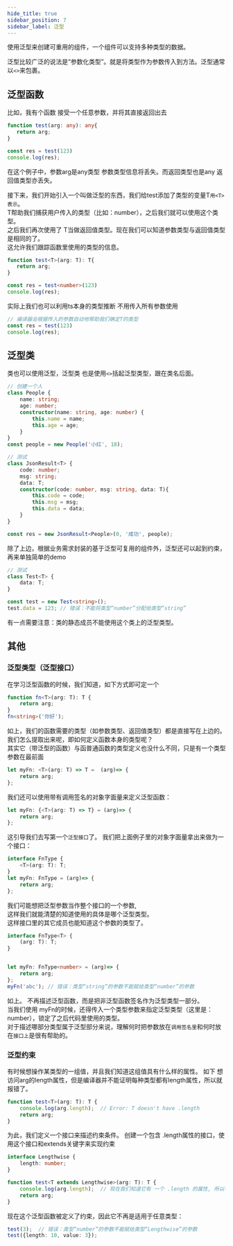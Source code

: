 ```yaml
---
hide_title: true
sidebar_position: 7
sidebar_label: 泛型
---
```




使用泛型来创建可重用的组件，一个组件可以支持多种类型的数据。  

泛型比较广泛的说法是“参数化类型”。就是将类型作为参数传入到方法。泛型通常以`<>`来包裹。


## 泛型函数
比如，我有个函数 接受一个任意参数，并将其直接返回出去
```ts
function test(arg: any): any{
   return arg;
}

const res = test(123)
console.log(res);
```

在这个例子中，参数arg是any类型 参数类型信息将丢失。而返回类型也是any 返回值类型亦丢失。

接下来，我们开始引入一个叫做泛型的东西，我们给test添加了类型的变量T`用<T>表示`。       
T帮助我们捕获用户传入的类型（比如：number），之后我们就可以使用这个类型。    
之后我们再次使用了 T当做返回值类型。现在我们可以知道参数类型与返回值类型是相同的了。       
这允许我们跟踪函数里使用的类型的信息。

```ts
function test<T>(arg: T): T{
   return arg;
}

const res = test<number>(123)
console.log(res);
```

实际上我们也可以利用ts本身的类型推断 不用传入所有参数使用
```ts
// 编译器会根据传入的参数自动地帮助我们确定T的类型
const res = test(123)
console.log(res);
```


## 泛型类
类也可以使用泛型，泛型类 也是使用`<>`括起泛型类型，跟在类名后面。
```ts
// 创建一个人
class People {
    name: string;
    age: number;
    constructor(name: string, age: number) {
        this.name = name;
        this.age = age;
    }
}
const people = new People('小红', 18);

// 测试
class JsonResult<T> {
    code: number;
    msg: string;
    data: T;
    constructor(code: number, msg: string, data: T){
        this.code = code;
        this.msg = msg;
        this.data = data;
    }
}

const res = new JsonResult<People>(0, '成功', people);
```

除了上边，根据业务需求封装的基于泛型可复用的组件外，泛型还可以起到约束，再来单独简单的demo
```ts
// 测试
class Test<T> {
    data: T;
}

const test = new Test<string>();
test.data = 123; // 错误：不能将类型“number”分配给类型“string”
```

有一点需要注意：类的静态成员不能使用这个类上的泛型类型。

## 其他
### 泛型类型（泛型接口）
在学习泛型函数的时候，我们知道，如下方式即可定一个
```ts
function fn<T>(arg: T): T {
    return arg;
}
fn<string>('你好');
```

如上，我们的函数需要的类型（如参数类型、返回值类型）都是直接写在上边的。   
我们怎么提取出来呢，即如何定义函数本身的类型呢？      
其实它（带泛型的函数）与函普通函数的类型定义也没什么不同，只是有一个类型参数在最前面
```ts
let myFn: <T>(arg: T) => T =  (arg)=> {
    return arg;
};
```

我们还可以使用带有调用签名的对象字面量来定义泛型函数：
```ts
let myFn: {<T>(arg: T) => T} = (arg)=> {
    return arg;
};
```

这引导我们去写第一个`泛型接口`了。 我们把上面例子里的对象字面量拿出来做为一个接口：
```ts
interface FnType {
    <T>(arg: T): T;
}
let myFn: FnType = (arg)=> {
    return arg;
};
```


我们可能想把泛型参数当作整个接口的一个参数,    
这样我们就能清楚的知道使用的具体是哪个泛型类型。   
这样接口里的其它成员也能知道这个参数的类型了。
```ts
interface FnType<T> {
    (arg: T): T;
}


let myFn: FnType<number> = (arg)=> {
    return arg;
};
myFn('abc'); // 错误：类型“string”的参数不能赋给类型“number”的参数
```
如上。 不再描述泛型函数，而是把非泛型函数签名作为泛型类型一部分。     
当我们使用 myFn的时候，还得传入一个类型参数来指定泛型类型（这里是：number），锁定了之后代码里使用的类型。    
对于描述哪部分类型属于泛型部分来说，理解何时把参数放在`调用签名里`和何时放在`接口上`是很有帮助的。


### 泛型约束
有时候想操作某类型的一组值，并且我们知道这组值具有什么样的属性。 
如下 想访问arg的length属性，但是编译器并不能证明每种类型都有length属性，所以就报错了。
```ts
function test<T>(arg: T): T {
    console.log(arg.length);  // Error: T doesn't have .length
    return arg;
}
```

为此，我们定义一个接口来描述约束条件。 创建一个包含 .length属性的接口，使用这个接口和extends关键字来实现约束
```ts
interface Lengthwise {
    length: number;
}

function test<T extends Lengthwise>(arg: T): T {
    console.log(arg.length);  // 现在我们知道它有 一个 .length 的属性, 所以不会报错
    return arg;
}
```

现在这个泛型函数被定义了约束，因此它不再是适用于任意类型：
```ts
test(3);  // 错误：类型“number”的参数不能赋给类型“Lengthwise”的参数
test({length: 10, value: 3});
```
